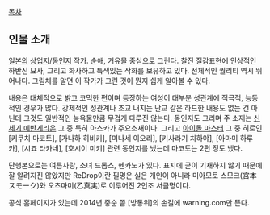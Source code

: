 [[목차]]

== 인물 소개 ==
[[일본]]의 [[상업지]]/[[동인지]] 작가. 순애, 거유물 중심으로 그린다. 찰진 질감표현에 인상적인 하반신 묘사, 그리고 화사하고 특색있는 작화를 보유하고 있다. 전체적인 퀄리티 역시 뛰어나다. 그림체를 알면 이 작가가 그린 것이 뭔지 쉽게 알아볼 수 있다. 

내용은 대체적으로 밝고 코믹한 편이며 등장하는 여성이 대부분 성관계에 적극적, 능동적인 경우가 많다. 강제적인 성관계나 조교 내지는 난교 같은 하드한 내용도 없는 건 아닌데 그것도 일반적인 능욕물만큼 무겁게 다루진 않는다. 동인지도 그리며 주 소재는 [[신세기 에반게리온]] 그 중 특히 아스카가 주요소재이다. 그리고 [[아이돌 마스터]] 그 중 히로인 [키쿠치 마코토], [가나하 히비키], [미나세 이오리], [키사라기 치하야], [아마미 하루카], [시죠 타카네], [호시이 미키] 관련 동인지를 냈는데 마코토는 2편 정도 냈다. 

단행본으로는 여름사랑, 소녀 드롭스, 헨카노가 있다. 표지에 굳이 기재하지 않기 때문에 잘 알려지진 않았지만 ReDrop이란 필명은 실은 개인이 아니라 미아모토 스모크(宮本スモーク)와 오츠마미(乙真実)로 이루어진 2인조 서클명이다.

공식 홈페이지가 있는데 2014년 중순 쯤 [방통위]의 손길에 warning.com만 뜬다.
